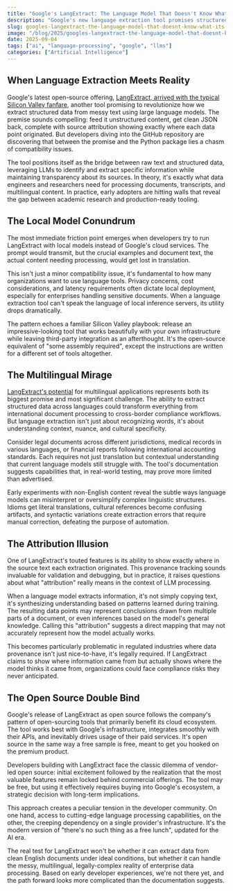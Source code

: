 ```yaml
---
title: "Google's LangExtract: The Language Model That Doesn't Know What It's Doing"
description: "Google's new language extraction tool promises structured data from messy text, but developers are discovering it's more complicated than advertised."
slug: googles-langextract-the-language-model-that-doesnt-know-what-its-doing
image: "/blog/2025/googles-langextract-the-language-model-that-doesnt-know-what-its-doing.webp"
date: 2025-09-04
tags: ["ai", "language-processing", "google", "llms"]
categories: ["Artificial Intelligence"]
---
```


## When Language Extraction Meets Reality

Google's latest open-source offering, [LangExtract, arrived with the typical Silicon Valley fanfare](/blog/2025-08/langextract-how-google-brought-nlp-back), another tool promising to revolutionize how we extract structured data from messy text using large language models. The premise sounds compelling: feed it unstructured content, get clean JSON back, complete with source attribution showing exactly where each data point originated. But developers diving into the GitHub repository are discovering that between the promise and the Python package lies a chasm of compatibility issues.

The tool positions itself as the bridge between raw text and structured data, leveraging LLMs to identify and extract specific information while maintaining transparency about its sources. In theory, it's exactly what data engineers and researchers need for processing documents, transcripts, and multilingual content. In practice, early adopters are hitting walls that reveal the gap between academic research and production-ready tooling.

## The Local Model Conundrum

The most immediate friction point emerges when developers try to run LangExtract with local models instead of Google's cloud services. The prompt would transmit, but the crucial examples and document text, the actual content needing processing, would get lost in translation.

This isn't just a minor compatibility issue, it's fundamental to how many organizations want to use language tools. Privacy concerns, cost considerations, and latency requirements often dictate local deployment, especially for enterprises handling sensitive documents. When a language extraction tool can't speak the language of local inference servers, its utility drops dramatically.

The pattern echoes a familiar Silicon Valley playbook: release an impressive-looking tool that works beautifully with your own infrastructure while leaving third-party integration as an afterthought. It's the open-source equivalent of "some assembly required", except the instructions are written for a different set of tools altogether.

## The Multilingual Mirage

[LangExtract's potential](/blog/2025-08/langextract-how-google-brought-nlp-back) for multilingual applications represents both its biggest promise and most significant challenge. The ability to extract structured data across languages could transform everything from international document processing to cross-border compliance workflows. But language extraction isn't just about recognizing words, it's about understanding context, nuance, and cultural specificity.

Consider legal documents across different jurisdictions, medical records in various languages, or financial reports following international accounting standards. Each requires not just translation but contextual understanding that current language models still struggle with. The tool's documentation suggests capabilities that, in real-world testing, may prove more limited than advertised.

Early experiments with non-English content reveal the subtle ways language models can misinterpret or oversimplify complex linguistic structures. Idioms get literal translations, cultural references become confusing artifacts, and syntactic variations create extraction errors that require manual correction, defeating the purpose of automation.

## The Attribution Illusion

One of LangExtract's touted features is its ability to show exactly where in the source text each extraction originated. This provenance tracking sounds invaluable for validation and debugging, but in practice, it raises questions about what "attribution" really means in the context of LLM processing.

When a language model extracts information, it's not simply copying text, it's synthesizing understanding based on patterns learned during training. The resulting data points may represent conclusions drawn from multiple parts of a document, or even inferences based on the model's general knowledge. Calling this "attribution" suggests a direct mapping that may not accurately represent how the model actually works.

This becomes particularly problematic in regulated industries where data provenance isn't just nice-to-have, it's legally required. If LangExtract claims to show where information came from but actually shows where the model thinks it came from, organizations could face compliance risks they never anticipated.

## The Open Source Double Bind

Google's release of LangExtract as open source follows the company's pattern of open-sourcing tools that primarily benefit its cloud ecosystem. The tool works best with Google's infrastructure, integrates smoothly with their APIs, and inevitably drives usage of their paid services. It's open source in the same way a free sample is free, meant to get you hooked on the premium product.

Developers building with LangExtract face the classic dilemma of vendor-led open source: initial excitement followed by the realization that the most valuable features remain locked behind commercial offerings. The tool may be free, but using it effectively requires buying into Google's ecosystem, a strategic decision with long-term implications.

This approach creates a peculiar tension in the developer community. On one hand, access to cutting-edge language processing capabilities, on the other, the creeping dependency on a single provider's infrastructure. It's the modern version of "there's no such thing as a free lunch", updated for the AI era.

The real test for LangExtract won't be whether it can extract data from clean English documents under ideal conditions, but whether it can handle the messy, multilingual, legally-complex reality of enterprise data processing. Based on early developer experiences, we're not there yet, and the path forward looks more complicated than the documentation suggests.